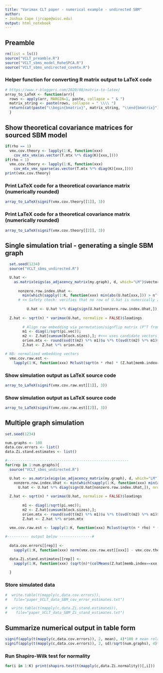 ```yaml
---
title: "Varimax CLT paper - numerical example - undirected SBM"
author:
- Joshua Cape (jrcape@wisc.edu)
output: html_notebook
---
```


## Preamble
```r
rm(list = ls())
source("VCLT_preamble.R")
source("VCLT_sbms_model_RoheSPCA.R")
source("VCLT_sbms_undirected_covmtx.R")
```

### Helper function for converting R matrix output to LaTeX code
```r
# https://www.r-bloggers.com/2020/08/matrix-to-latex/
array_to_LaTeX <- function(arr){
  rows <- apply(arr, MARGIN=1, paste, collapse = " & ")
  matrix_string <- paste(rows, collapse = " \\\\ ")
  return(cat(paste("\\begin{bmatrix}", matrix_string, "\\end{bmatrix}")))
  }
```

## Show theoretical covariance matrices for sourced SBM model
```r
if(rho == 1)
  vmx.cov.theory <- lapply(1:K, function(xxx)
    cov_mtx_vmx(as.vector(T.mtx %*% diag(K)[xxx,])))
if(rho < 1)
  vmx.cov.theory <- lapply(1:K, function(xxx)
    cov_mtx_vmx_sparse(as.vector(T.mtx %*% diag(K)[xxx,])))
print(vmx.cov.theory)
```

### Print LaTeX code for a theoretical covariance matrix (numerically rounded)
```r
array_to_LaTeX(signif(vmx.cov.theory[[1]], 3))
```

### Print LaTeX code for a theoretical covariance matrix (numerically rounded)
```r
array_to_LaTeX(signif(vmx.cov.theory[[2]], 3))
```

## Single simulation trial - generating a single SBM graph
```r

  set.seed(1234)
  source("VCLT_sbms_undirected.R")

  U.hat <-
    as.matrix(eigs(as_adjacency_matrix(my.graph), d, which="LM")$vectors)
  
      nonzero.row.index.Uhat <-
        min(which(sapply(1:K, function(xxx) min(abs(U.hat[xxx,])) > n^(-2) ) == TRUE))
      # << Safety check: verifies that no row of U.hat is numerically zero / truncated eigendecomposition failed.
  
          U.hat <- U.hat %*% diag(sign(U.hat[nonzero.row.index.Uhat,]), nrow=d)
  
  Z.hat <- sqrt(n) * varimax(U.hat, normalize = FALSE)$loadings
  
        # Align raw embedding via permutation/signflip matrix (P^T from theory)
        m1 <- diag(1/sqrt(pi.vec));
        m2 <- Z.hat[cumsum(block.sizes),]; #<<< uses candidate vectors from each block
        orien.mtx <- round(svd(t(m2) %*% m1)$u %*% t(svd(t(m2) %*% m1)$v));
        Z.hat <- Z.hat %*% orien.mtx

# NB: normalized embedding vectors          
  vmx.cov.raw.est <-
    lapply(1:K, function(xxx) Mclust(sqrt(n * rho) * (Z.hat[memb.index==xxx,] - Z.mtx[memb.index==xxx,] %*% diag(1/sqrt(pi.vec))), G=1, verbose = FALSE, modelNames="VVV")$parameters$variance$sigma[,,1]); vmx.cov.raw.est

```

### Show simulation output as LaTeX source code
```r
array_to_LaTeX(signif(vmx.cov.raw.est[[1]], 3))
```

### Show simulation output as LaTeX source code
```r
array_to_LaTeX(signif(vmx.cov.raw.est[[2]], 3))
```


## Multiple graph simulation
```r
set.seed(1234)

num.graphs <- 100
data.cov.errors <- list()
data.Zi.stand.estimates <- list()

#--------------------------------------------------------
for(rep in 1:num.graphs){
  source("VCLT_sbms_undirected.R")

  U.hat <- as.matrix(eigs(as_adjacency_matrix(my.graph), d, which="LM")$vectors)
    nonzero.row.index.Uhat <- min(which(sapply(1:K, function(xxx) min(abs(U.hat[xxx,])) > n^(-2)) == TRUE))
      U.hat <- U.hat %*% diag(sign(U.hat[nonzero.row.index.Uhat,]), nrow=d)
  
  Z.hat <- sqrt(n) * varimax(U.hat, normalize = FALSE)$loadings
  
        m1 <- diag(1/sqrt(pi.vec));
        m2 <- Z.hat[cumsum(block.sizes),];
        orien.mtx <- round(svd(t(m2) %*% m1)$u %*% t(svd(t(m2) %*% m1)$v));
        Z.hat <- Z.hat %*% orien.mtx

  vmx.cov.raw.est <- lapply(1:K, function(xxx) Mclust(sqrt(n * rho) * (Z.hat[memb.index==xxx,] -  Z.mtx[memb.index==xxx,] %*% diag(1/sqrt(pi.vec))), G=1, verbose = FALSE, modelNames="VVV")$parameters$variance$sigma[,,1])
  
#---------- output below ---------------#
  
  data.cov.errors[[rep]] <-
    sapply(1:K, function(xxx) norm(vmx.cov.raw.est[[xxx]] - vmx.cov.theory[[xxx]], "F")/norm(vmx.cov.theory[[xxx]], "F"))

  data.Zi.stand.estimates[[rep]] <-
    sapply(1:K, function(xxx) (sqrt(n)*(colMeans(Z.hat[memb.index==xxx,]) - diag(1/sqrt(pi.vec))[xxx,]))[xxx])
    
  }
```


### Store simulated data
```r
#  write.table(t(mapply(c,data.cov.errors)),
#   file="paper_VCLT_data_SBM_cov_error_estimates.txt")

#  write.table(t(mapply(c,data.Zi.stand.estimates)),
#    file="paper_VCLT_data_SBM_Zi_stand_estimates.txt")
```


## Summarize numerical output in table form
```r
signif(apply(t(mapply(c,data.cov.errors)), 2, mean), 4)*100 # mean relative Frobenius norm error
signif(apply(t(mapply(c,data.cov.errors)), 2, sd)/sqrt(num.graphs), 4)*100 # sample standard error
```


### Run Shapiro-Wilk test for normality
```r
for(i in 1:K) print(shapiro.test(t(mapply(c,data.Zi.normality))[,i]))
```

